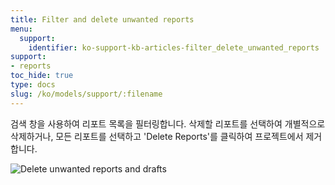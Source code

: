 ```yaml
---
title: Filter and delete unwanted reports
menu:
  support:
    identifier: ko-support-kb-articles-filter_delete_unwanted_reports
support:
- reports
toc_hide: true
type: docs
slug: /ko/models/support/:filename
---
```


검색 창을 사용하여 리포트 목록을 필터링합니다. 삭제할 리포트를 선택하여 개별적으로 삭제하거나, 모든 리포트를 선택하고 'Delete Reports'를 클릭하여 프로젝트에서 제거합니다.

<Frame>
    <img src="/images/reports/delete_runs.gif" alt="Delete unwanted reports and drafts"  />
</Frame>
